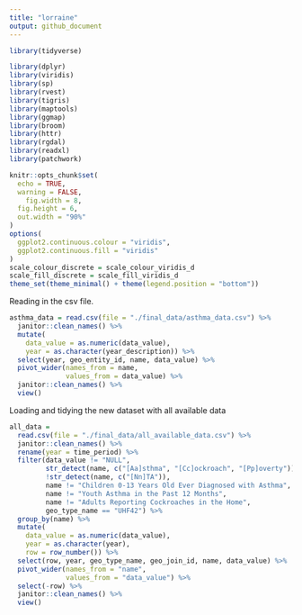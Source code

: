 ```yaml
---
title: "lorraine"
output: github_document
---
```


```r
library(tidyverse)

library(dplyr)
library(viridis)
library(sp)
library(rvest)
library(tigris)
library(maptools)
library(ggmap)
library(broom)
library(httr)
library(rgdal)
library(readxl)
library(patchwork)

knitr::opts_chunk$set(
  echo = TRUE,
  warning = FALSE,
	fig.width = 8, 
  fig.height = 6,
  out.width = "90%"
)
options(
  ggplot2.continuous.colour = "viridis",
  ggplot2.continuous.fill = "viridis"
)
scale_colour_discrete = scale_colour_viridis_d
scale_fill_discrete = scale_fill_viridis_d
theme_set(theme_minimal() + theme(legend.position = "bottom"))
```

Reading in the csv file. 

```r
asthma_data = read.csv(file = "./final_data/asthma_data.csv") %>%
  janitor::clean_names() %>%
  mutate(
    data_value = as.numeric(data_value), 
    year = as.character(year_description)) %>%
  select(year, geo_entity_id, name, data_value) %>%
  pivot_wider(names_from = name,
              values_from = data_value) %>%
  janitor::clean_names() %>%
  view()
```

Loading and tidying the new dataset with all available data

```r
all_data = 
  read.csv(file = "./final_data/all_available_data.csv") %>%
  janitor::clean_names() %>%
  rename(year = time_period) %>%
  filter(data_value != "NULL",
         str_detect(name, c("[Aa]sthma", "[Cc]ockroach", "[Pp]overty")),
         !str_detect(name, c("[Nn]TA")),
         name != "Children 0-13 Years Old Ever Diagnosed with Asthma",
         name != "Youth Asthma in the Past 12 Months",
         name != "Adults Reporting Cockroaches in the Home",
         geo_type_name == "UHF42") %>%
  group_by(name) %>%
  mutate(
    data_value = as.numeric(data_value), 
    year = as.character(year),
    row = row_number()) %>%
  select(row, year, geo_type_name, geo_join_id, name, data_value) %>%
  pivot_wider(names_from = "name",
              values_from = "data_value") %>%
  select(-row) %>%
  janitor::clean_names() %>%
  view()
```



